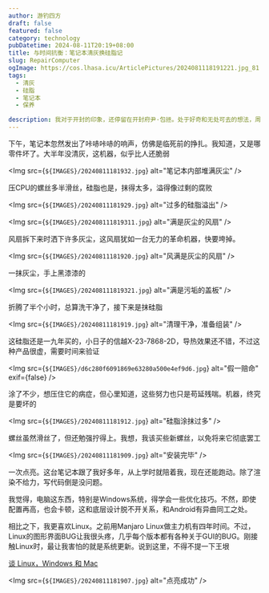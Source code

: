 ```yaml
---
author: 游钓四方
draft: false
featured: false
category: technology
pubDatetime: 2024-08-11T20:19+08:00
title: 与时间抗衡：笔记本清灰换硅脂记
slug: RepairComputer
ogImage: https://cos.lhasa.icu/ArticlePictures/2024081118191221.jpg_81
tags:
  - 清灰
  - 硅脂
  - 笔记本
  - 保养

description: 我对于开封的印象，还停留在开封府尹·包拯。处于好奇和无处可去的想法，周六早上吃完饭，说走就走了
---
```




下午，笔记本忽然发出了咔哧咔哧的响声，仿佛是临死前的挣扎。我知道，又是哪零件坏了。大半年没清灰，这机器，似乎比人还脆弱

<Img src={`${IMAGES}/20240811181932.jpg`} alt="笔记本内部堆满灰尘" />

压CPU的螺丝多半滑丝，硅脂也是，抹得太多，溢得像过剩的腐败

<Img src={`${IMAGES}/20240811181929.jpg`} alt="过多的硅脂溢出" />

<Img src={`${IMAGES}/202408111819311.jpg`} alt="满是灰尘的风扇" />

风扇拆下来时洒下许多灰尘，这风扇犹如一台无力的革命机器，快要垮掉。

<Img src={`${IMAGES}/20240811181920.jpg`} alt="风满是灰尘的风扇" />

一抹灰尘，手上黑漆漆的

<Img src={`${IMAGES}/202408111819321.jpg`} alt="满是污垢的盖板" />

折腾了半个小时，总算洗干净了，接下来是抹硅脂

<Img src={`${IMAGES}/20240811181919.jpg`} alt="清理干净，准备组装" />

这硅脂还是一九年买的，小日子的信越X-23-7868-2D，导热效果还不错，不过这种产品很虚，需要时间来验证

<Img src={`${IMAGES}/d6c280f6091869e63280a500e4ef9d6.jpg`} alt="假一赔命" exif={false} />

涂了不少，想压住它的病症，但心里知道，这些努力也只是苟延残喘。机器，终究是要坏的

<Img src={`${IMAGES}/20240811181912.jpg`} alt="硅脂涂抹过多" />

螺丝虽然滑丝了，但还勉强拧得上。我想，我该买些新螺丝，以免将来它彻底罢工

<Img src={`${IMAGES}/20240811181909.jpg`} alt="安装完毕" />

一次点亮。这台笔记本跟了我好多年，从上学时就陪着我，现在还能跑动。除了渲染不给力，写代码倒是没问题。

我觉得，电脑这东西，特别是Windows系统，得学会一些优化技巧。不然，即使配置再高，也会卡顿，这和底层设计脱不开关系，和Android有异曲同工之处。

相比之下，我更喜欢Linux。之前用Manjaro Linux做主力机有四年时间。不过，Linux的图形界面BUG让我很头疼，几乎每个版本都有各种关于GUI的BUG。刚接触Linux时，最让我害怕的就是系统更新。说到这里，不得不提一下王垠

<a href="https://www.yinwang.org/blog-cn/2013/03/07/linux-windows-mac" target="_blank">谈 Linux，Windows 和 Mac</a>

<Img src={`${IMAGES}/20240811181907.jpg`} alt="点亮成功" />
